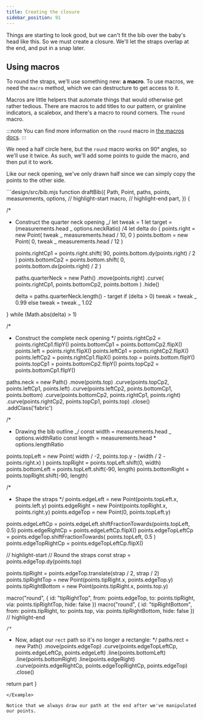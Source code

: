 ```yaml
---
title: Creating the closure
sidebar_position: 91
---
```


Things are starting to look good, but we can't fit the bib over the baby's head like this.
So we must create a closure. We'll let the straps overlap at the end, and put in a snap
later.

## Using macros

To round the straps, we'll use something new: **a macro**. To use macros, we
need the `macro` method, which we can destructure to get access to it.

Macros are little helpers that automate things that would otherwise get rather
tedious. There are macros to add titles to our pattern, or grainline
indicators, a scalebox, and there's a macro to round corners. The `round`
macro.

:::note
You can find more information on the `round` macro in [the macros docs](/reference/macros/round/).
:::

We need a half circle here, but the `round` macro works on 90° angles, so
we'll use it twice. As such, we'll add some points to guide the macro, and
then put it to work.

Like our neck opening, we've only drawn half since we can simply copy the
points to the other side.

<Example tutorial caption="Now the straps overlap. Which doesn't work for a pattern as it would make it impossible to cut it out of a single piece of fabric. So let's deal with the overlap next.">
```design/src/bib.mjs
function draftBib({
  Path,
  Point,
  paths,
  points,
  measurements,
  options,
  // highlight-start
  macro,
  // highlight-end
  part,
}) {

/\*

- Construct the quarter neck opening
  _/
  let tweak = 1
  let target = (measurements.head _ options.neckRatio) /4
  let delta
  do {
  points.right = new Point(
  tweak _ measurements.head / 10,
  0
  )
  points.bottom = new Point(
  0,
  tweak _ measurements.head / 12
  )

  points.rightCp1 = points.right.shift(
  90,
  points.bottom.dy(points.right) / 2
  )
  points.bottomCp2 = points.bottom.shift(
  0,
  points.bottom.dx(points.right) / 2
  )

  paths.quarterNeck = new Path()
  .move(points.right)
  .curve(
  points.rightCp1,
  points.bottomCp2,
  points.bottom
  )
  .hide()

  delta = paths.quarterNeck.length() - target
  if (delta > 0) tweak = tweak _ 0.99
  else tweak = tweak _ 1.02

} while (Math.abs(delta) > 1)

/\*

- Construct the complete neck opening
  \*/
  points.rightCp2 = points.rightCp1.flipY()
  points.bottomCp1 = points.bottomCp2.flipX()
  points.left = points.right.flipX()
  points.leftCp1 = points.rightCp2.flipX()
  points.leftCp2 = points.rightCp1.flipX()
  points.top = points.bottom.flipY()
  points.topCp1 = points.bottomCp2.flipY()
  points.topCp2 = points.bottomCp1.flipY()

paths.neck = new Path()
.move(points.top)
.curve(points.topCp2, points.leftCp1, points.left)
.curve(points.leftCp2, points.bottomCp1, points.bottom)
.curve(points.bottomCp2, points.rightCp1, points.right)
.curve(points.rightCp2, points.topCp1, points.top)
.close()
.addClass('fabric')

/\*

- Drawing the bib outline
  _/
  const width = measurements.head _ options.widthRatio
  const length = measurements.head \* options.lengthRatio

points.topLeft = new Point(
width / -2,
points.top.y - (width / 2 - points.right.x)
)
points.topRight = points.topLeft.shift(0, width)
points.bottomLeft = points.topLeft.shift(-90, length)
points.bottomRight = points.topRight.shift(-90, length)

/\*

- Shape the straps
  \*/
  points.edgeLeft = new Point(points.topLeft.x, points.left.y)
  points.edgeRight = new Point(points.topRight.x, points.right.y)
  points.edgeTop = new Point(0, points.topLeft.y)

points.edgeLeftCp = points.edgeLeft.shiftFractionTowards(points.topLeft, 0.5)
points.edgeRightCp = points.edgeLeftCp.flipX()
points.edgeTopLeftCp = points.edgeTop.shiftFractionTowards(
points.topLeft,
0.5
)
points.edgeTopRightCp = points.edgeTopLeftCp.flipX()

// highlight-start
// Round the straps
const strap = points.edgeTop.dy(points.top)

points.tipRight = points.edgeTop.translate(strap / 2, strap / 2)
points.tipRightTop = new Point(points.tipRight.x, points.edgeTop.y)
points.tipRightBottom = new Point(points.tipRight.x, points.top.y)

macro("round", {
id: "tipRightTop",
from: points.edgeTop,
to: points.tipRight,
via: points.tipRightTop,
hide: false
})
macro("round", {
id: "tipRightBottom",
from: points.tipRight,
to: points.top,
via: points.tipRightBottom,
hide: false
})
// highlight-end

    /*

- Now, adapt our `rect` path so it's no longer a rectangle:
  \*/
  paths.rect = new Path()
  .move(points.edgeTop)
  .curve(points.edgeTopLeftCp, points.edgeLeftCp, points.edgeLeft)
  .line(points.bottomLeft)
  .line(points.bottomRight)
  .line(points.edgeRight)
  .curve(points.edgeRightCp, points.edgeTopRightCp, points.edgeTop)
  .close()

return part
}

```
</Example>

Notice that we always draw our path at the end after we've manipulated our points.
```
